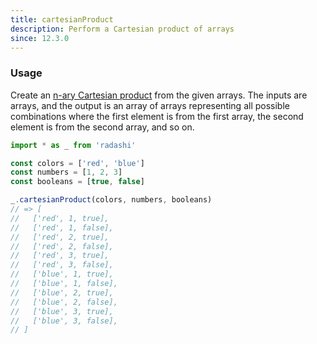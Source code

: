 ```yaml
---
title: cartesianProduct
description: Perform a Cartesian product of arrays
since: 12.3.0
---
```


### Usage

Create an [n-ary Cartesian product](https://en.wikipedia.org/wiki/Cartesian_product#n-ary_Cartesian_product) from the given arrays.
The inputs are arrays, and the output is an array of arrays representing all
possible combinations where the first element is from the first array, the second element
is from the second array, and so on.

```ts
import * as _ from 'radashi'

const colors = ['red', 'blue']
const numbers = [1, 2, 3]
const booleans = [true, false]

_.cartesianProduct(colors, numbers, booleans)
// => [
//   ['red', 1, true],
//   ['red', 1, false],
//   ['red', 2, true],
//   ['red', 2, false],
//   ['red', 3, true],
//   ['red', 3, false],
//   ['blue', 1, true],
//   ['blue', 1, false],
//   ['blue', 2, true],
//   ['blue', 2, false],
//   ['blue', 3, true],
//   ['blue', 3, false],
// ]
```
